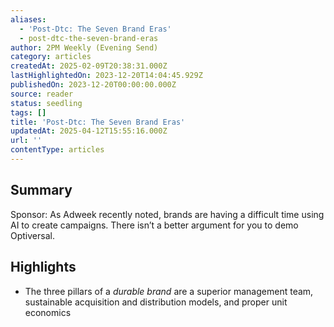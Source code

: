 ```yaml
---
aliases:
  - 'Post-Dtc: The Seven Brand Eras'
  - post-dtc-the-seven-brand-eras
author: 2PM Weekly (Evening Send)
category: articles
createdAt: 2025-02-09T20:38:31.000Z
lastHighlightedOn: 2023-12-20T14:04:45.929Z
publishedOn: 2023-12-20T00:00:00.000Z
source: reader
status: seedling
tags: []
title: 'Post-Dtc: The Seven Brand Eras'
updatedAt: 2025-04-12T15:55:16.000Z
url: ''
contentType: articles
---
```

## Summary

Sponsor: As Adweek recently noted, brands are having a difficult time using AI to create campaigns. There isn’t a better argument for you to demo Optiversal.

## Highlights

- The three pillars of a _durable brand_ are a superior management team, sustainable acquisition and distribution models, and proper unit economics
